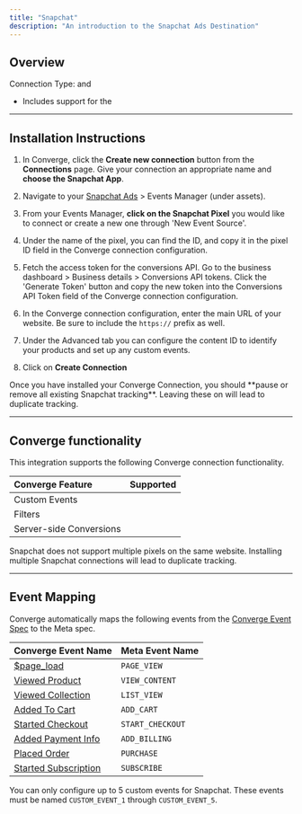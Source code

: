 ```yaml
---
title: "Snapchat"
description: "An introduction to the Snapchat Ads Destination"
---
```



## Overview
Connection Type: <IconText text="Client-side" name="browser" iconType="duotone" iconLocation="after"/>  and <IconText text="Server-side" name="server" iconType="duotone" iconLocation="after"/>
- Includes support for the <OutboundLink linkText="Snapchat Conversions API" linkTarget="https://businesshelp.snapchat.com/s/article/conversions-api"/> 

--- 

## Installation Instructions

<AccordionGroup >
<Accordion icon="list" title="Installation Instructions">

1. In Converge, click the **Create new connection** button from the **Connections** page. Give your connection an appropriate name and **choose the Snapchat App**.

2. Navigate to your [Snapchat Ads](https://ads.snapchat.com) > Events Manager (under assets).

3. From your Events Manager, **click on the Snapchat Pixel** you would like to connect or create a new one through 'New Event Source'.

4. Under the name of the pixel, you can find the ID, and copy it in the pixel ID field in the Converge connection configuration.

5. Fetch the access token for the conversions API. Go to the business dashboard > Business details > Conversions API tokens. Click the 'Generate Token' button and copy the new token into the Conversions API Token field of the Converge connection configuration.

6. In the Converge connection configuration, enter the main URL of your website. Be sure to include the `https://` prefix as well.

7. Under the Advanced tab you can configure the content ID to identify your products and set up any custom events.

8. Click on **Create Connection**
</Accordion>
<Warning> Once you have installed your Converge Connection, you should **pause or remove all existing Snapchat tracking**. Leaving these on will lead to duplicate tracking.  </Warning>
</AccordionGroup> 

---

## Converge functionality

This integration supports the following Converge connection functionality.

| Converge Feature        |       Supported       |
| :---------------------- | :-------------------: |
| Custom Events           | <Icon name="check" /> |
| Filters                 | <Icon name="check" /> |
| Server-side Conversions | <Icon name="check" /> |

<Warning>Snapchat does not support multiple pixels on the same website. Installing multiple Snapchat connections will lead to duplicate tracking.</Warning>

---

## Event Mapping

Converge automatically maps the following events from the [Converge Event Spec](/sources/converge-spec) to the Meta spec.

| Converge Event Name                                                                               | Meta Event Name                         |
| ------------------------------------------------------------------------------------------------- | --------------------------------------- |
| [$page_load](/sources/converge-spec#page-load)                                                    | `PAGE_VIEW`                              |
| [Viewed Product](/sources/converge-spec#viewed-product)                                           | `VIEW_CONTENT`                           |
| [Viewed Collection](/sources/converge-spec#viewed-collection)                                     | `LIST_VIEW`                           |
| [Added To Cart](/sources/converge-spec#added-to-cart)                                             | `ADD_CART`                             |
| [Started Checkout](/sources/converge-spec#started-checkout)                                       | `START_CHECKOUT`                      |
| [Added Payment Info](/sources/converge-spec#added-payment-info)                                   | `ADD_BILLING`                        |
| [Placed Order](/sources/converge-spec#placed-order)                                               | `PURCHASE`                              |
| [Started Subscription](/sources/converge-spec#started-subscription)                               | `SUBSCRIBE`                             |

You can only configure up to 5 custom events for Snapchat. These events must be named `CUSTOM_EVENT_1` through `CUSTOM_EVENT_5`.
